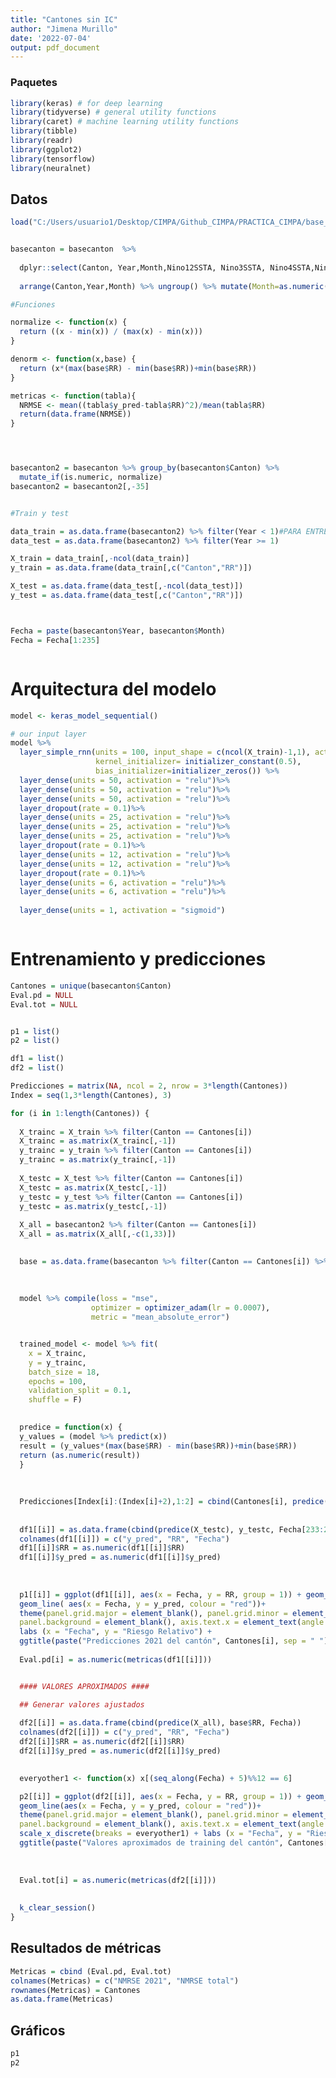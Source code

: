 ```yaml
---
title: "Cantones sin IC"
author: "Jimena Murillo"
date: '2022-07-04'
output: pdf_document
---
```


### Paquetes

```r
library(keras) # for deep learning
library(tidyverse) # general utility functions
library(caret) # machine learning utility functions
library(tibble)
library(readr)
library(ggplot2)
library(tensorflow)
library(neuralnet)

```




## Datos

```r

load("C:/Users/usuario1/Desktop/CIMPA/Github_CIMPA/PRACTICA_CIMPA/base_cantones.RData")


basecanton = basecanton  %>% 
  
  dplyr::select(Canton, Year,Month,Nino12SSTA, Nino3SSTA, Nino4SSTA,Nino34SSTA,Nino34SSTA1, Nino34SSTA2, Nino34SSTA3, Nino34SSTA4, Nino34SSTA5, Nino34SSTA6, TNA, TNA1,TNA2, EVI, NDVI, NDVI1, NDVI2, NDWI, LSD, LSD1, LSD2, LSN, Precip_t, Precip_t1, Precip_t2, Precip_t3, Precip_t4, Precip_t5, Precip_t6, RRl1, RR) %>% 
  
  arrange(Canton,Year,Month) %>% ungroup() %>% mutate(Month=as.numeric(Month))

#Funciones

normalize <- function(x) {
  return ((x - min(x)) / (max(x) - min(x)))
}

denorm <- function(x,base) {
  return (x*(max(base$RR) - min(base$RR))+min(base$RR))
}

metricas <- function(tabla){
  NRMSE <- mean((tabla$y_pred-tabla$RR)^2)/mean(tabla$RR)
  return(data.frame(NRMSE))
}




basecanton2 = basecanton %>% group_by(basecanton$Canton) %>% 
  mutate_if(is.numeric, normalize)
basecanton2 = basecanton2[,-35]


#Train y test

data_train = as.data.frame(basecanton2) %>% filter(Year < 1)#PARA ENTRENAR HASTA 2018
data_test = as.data.frame(basecanton2) %>% filter(Year >= 1)

X_train = data_train[,-ncol(data_train)]
y_train = as.data.frame(data_train[,c("Canton","RR")])

X_test = as.data.frame(data_test[,-ncol(data_test)])
y_test = as.data.frame(data_test[,c("Canton","RR")])



Fecha = paste(basecanton$Year, basecanton$Month)
Fecha = Fecha[1:235]



```


# Arquitectura del modelo


```r

model <- keras_model_sequential()

# our input layer
model %>% 
  layer_simple_rnn(units = 100, input_shape = c(ncol(X_train)-1,1), activation='tanh', 
                   kernel_initializer= initializer_constant(0.5),
                   bias_initializer=initializer_zeros()) %>% 
  layer_dense(units = 50, activation = "relu")%>%
  layer_dense(units = 50, activation = "relu")%>%
  layer_dense(units = 50, activation = "relu")%>%
  layer_dropout(rate = 0.1)%>%
  layer_dense(units = 25, activation = "relu")%>%
  layer_dense(units = 25, activation = "relu")%>%
  layer_dense(units = 25, activation = "relu")%>%
  layer_dropout(rate = 0.1)%>%
  layer_dense(units = 12, activation = "relu")%>%
  layer_dense(units = 12, activation = "relu")%>%
  layer_dropout(rate = 0.1)%>%
  layer_dense(units = 6, activation = "relu")%>%
  layer_dense(units = 6, activation = "relu")%>%
  
  layer_dense(units = 1, activation = "sigmoid")



```


# Entrenamiento y predicciones

```r

Cantones = unique(basecanton$Canton)
Eval.pd = NULL
Eval.tot = NULL


p1 = list()
p2 = list()

df1 = list()
df2 = list()

Predicciones = matrix(NA, ncol = 2, nrow = 3*length(Cantones))
Index = seq(1,3*length(Cantones), 3)

for (i in 1:length(Cantones)) {
  
  X_trainc = X_train %>% filter(Canton == Cantones[i])
  X_trainc = as.matrix(X_trainc[,-1])
  y_trainc = y_train %>% filter(Canton == Cantones[i])
  y_trainc = as.matrix(y_trainc[,-1])
  
  X_testc = X_test %>% filter(Canton == Cantones[i])
  X_testc = as.matrix(X_testc[,-1])
  y_testc = y_test %>% filter(Canton == Cantones[i])
  y_testc = as.matrix(y_testc[,-1])
  
  X_all = basecanton2 %>% filter(Canton == Cantones[i])
  X_all = as.matrix(X_all[,-c(1,33)])

  
  base = as.data.frame(basecanton %>% filter(Canton == Cantones[i]) %>% dplyr::select(RR))
  
  
  
  model %>% compile(loss = "mse", 
                  optimizer = optimizer_adam(lr = 0.0007),
                  metric = "mean_absolute_error")


  trained_model <- model %>% fit(
    x = X_trainc, 
    y = y_trainc, 
    batch_size = 18, 
    epochs = 100, 
    validation_split = 0.1,
    shuffle = F) 
  

  predice = function(x) {
  y_values = (model %>% predict(x))
  result = (y_values*(max(base$RR) - min(base$RR))+min(base$RR))
  return (as.numeric(result))
  }
  
  
  
  Predicciones[Index[i]:(Index[i]+2),1:2] = cbind(Cantones[i], predice(X_testc))
  
  
  df1[[i]] = as.data.frame(cbind(predice(X_testc), y_testc, Fecha[233:235]))
  colnames(df1[[i]]) = c("y_pred", "RR", "Fecha")
  df1[[i]]$RR = as.numeric(df1[[i]]$RR)
  df1[[i]]$y_pred = as.numeric(df1[[i]]$y_pred)
  
  
  
  p1[[i]] = ggplot(df1[[i]], aes(x = Fecha, y = RR, group = 1)) + geom_line(colour = "blue") + 
  geom_line( aes(x = Fecha, y = y_pred, colour = "red"))+   
  theme(panel.grid.major = element_blank(), panel.grid.minor = element_blank(),
  panel.background = element_blank(), axis.text.x = element_text(angle = 45), legend.position = "none" )+
  labs (x = "Fecha", y = "Riesgo Relativo") +
  ggtitle(paste("Predicciones 2021 del cantón", Cantones[i], sep = " "))
  
  Eval.pd[i] = as.numeric(metricas(df1[[i]]))


  #### VALORES APROXIMADOS ####

  ## Generar valores ajustados
  
  df2[[i]] = as.data.frame(cbind(predice(X_all), base$RR, Fecha))
  colnames(df2[[i]]) = c("y_pred", "RR", "Fecha")
  df2[[i]]$RR = as.numeric(df2[[i]]$RR)
  df2[[i]]$y_pred = as.numeric(df2[[i]]$y_pred)
  

  everyother1 <- function(x) x[(seq_along(Fecha) + 5)%%12 == 6]

  p2[[i]] = ggplot(df2[[i]], aes(x = Fecha, y = RR, group = 1)) + geom_line(colour = "blue") + 
  geom_line(aes(x = Fecha, y = y_pred, colour = "red"))+   
  theme(panel.grid.major = element_blank(), panel.grid.minor = element_blank(),
  panel.background = element_blank(), axis.text.x = element_text(angle = 45), legend.position = "none" )+
  scale_x_discrete(breaks = everyother1) + labs (x = "Fecha", y = "Riesgo Relativo") +
  ggtitle(paste("Valores aproximados de training del cantón", Cantones[i], sep = " "))
  
  
  
  Eval.tot[i] = as.numeric(metricas(df2[[i]]))
  
  
  k_clear_session()
}


```


## Resultados de métricas

```r

Metricas = cbind (Eval.pd, Eval.tot)
colnames(Metricas) = c("NMRSE 2021", "NMRSE total")
rownames(Metricas) = Cantones
as.data.frame(Metricas)

```


## Gráficos

```r
p1
p2


```
